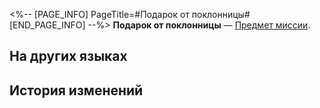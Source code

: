 <%-- [PAGE_INFO]
PageTitle=#Подарок от поклонницы#
[END_PAGE_INFO] --%>
{{Предмет Инфобокс
|id          = 140355
|Изображение = Предмет Подарок от поклонницы.png
|Тип         = Предмет миссии
|Инвентарь   = Миссии
|Редкость    = 3
|Эффект      = 
|Описание    = Подарок от ярой поклонницы Гуйнайфэнь, которая тайно за ней следит.
}}
{{Описание|''«Малышка Гуй, ты такая классная, ты мне нравишься ещё больше!»''}}
'''Подарок от поклонницы''' — [[Предмет миссии]].

==На других языках==
{{На других языках
|en   = Gift From a Fan
|zhs  = 粉丝寄来的礼物
|zht  = 粉絲寄來的禮物
|ja   = フォロワーからのプレゼント
|ko   = 팔로워가 보낸 선물
|es   = Regalo de una seguidora
|fr   = Cadeau d'un abonné
|ru   = Подарок от поклонницы
|th   = ของขวัญจากแฟนคลับ
|vi   = Quà Từ Người Hâm Mộ
|de   = Geschenk von einem Fan
|id   = Hadiah dari Penggemar
|pt   = Presente de uma Fã
}}

==История изменений==
{{История изменений|3.5}}
